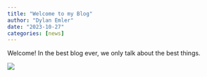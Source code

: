 ```yaml
---
title: "Welcome to my Blog"
author: "Dylan Emler"
date: "2023-10-27"
categories: [news]
---
```


Welcome! In the best blog ever, we only talk about the best things.

![](Welcome_PIC.jpeg)


